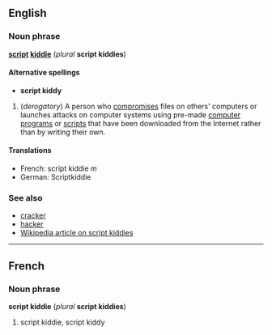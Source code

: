 ==English==
===Noun phrase===
'''[[script]] [[kiddie]]''' (''plural'' '''script kiddies''')

====Alternative spellings====
*'''script kiddy'''

#(''derogatory'') A person who [[compromise]]s files on others' computers or launches attacks on computer systems using pre-made [[computer program]]s or [[script]]s that have been downloaded from the Internet rather than by writing their own.

====Translations====
*French: script kiddie ''m''
*German: Scriptkiddie<!--gender?-->

===See also===
*[[cracker]]
*[[hacker]]
*[[w:script kiddie|Wikipedia article on script kiddies]]

----
==French==
===Noun phrase===
'''script kiddie''' (''plural'' '''script kiddies''')

#script kiddie, script kiddy